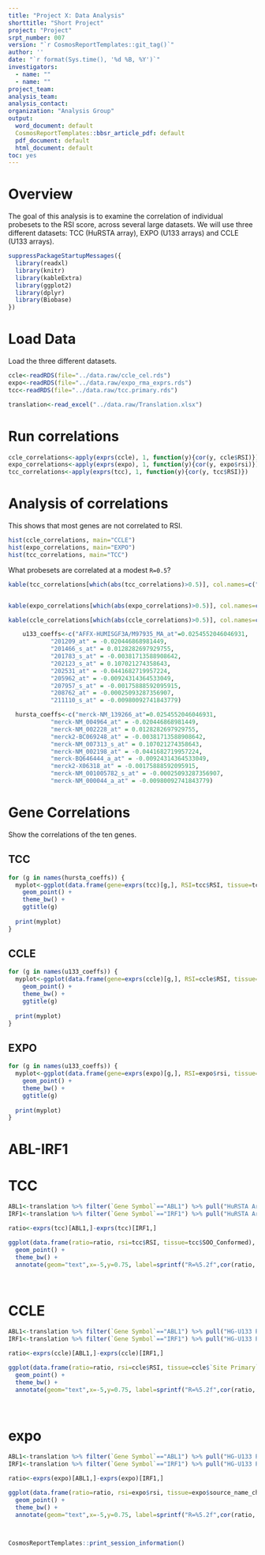 ```yaml
---
title: "Project X: Data Analysis"
shorttitle: "Short Project"
project: "Project"
srpt_number: 007
version: "`r CosmosReportTemplates::git_tag()`"
author: ''
date: "`r format(Sys.time(), '%d %B, %Y')`"
investigators:
  - name: ""
  - name: ""
project_team:
analysis_team:
analysis_contact:
organization: "Analysis Group"
output:
  word_document: default
  CosmosReportTemplates::bbsr_article_pdf: default
  pdf_document: default
  html_document: default
toc: yes
---
```



# Overview

The goal of this analysis is to examine the correlation of individual probesets to the RSI score, across several large datasets. We will use three different datasets: TCC (HuRSTA array), EXPO (U133 arrays) and CCLE (U133 arrays).

```r
suppressPackageStartupMessages({
  library(readxl)
  library(knitr)
  library(kableExtra)
  library(ggplot2)
  library(dplyr)
  library(Biobase)
})
```

# Load Data
Load the three different datasets.
```r
ccle<-readRDS(file="../data.raw/ccle_cel.rds")
expo<-readRDS(file="../data.raw/expo_rma_exprs.rds")
tcc<-readRDS(file="../data.raw/tcc.primary.rds")

translation<-read_excel("../data.raw/Translation.xlsx")
```

# Run correlations
```r

ccle_correlations<-apply(exprs(ccle), 1, function(y){cor(y, ccle$RSI)})
expo_correlations<-apply(exprs(expo), 1, function(y){cor(y, expo$rsi)})
tcc_correlations<-apply(exprs(tcc), 1, function(y){cor(y, tcc$RSI)})
```

# Analysis of correlations

This shows that most genes are not correlated to RSI.
```r
hist(ccle_correlations, main="CCLE")
hist(expo_correlations, main="EXPO")
hist(tcc_correlations, main="TCC")
```

What probesets are correlated at a modest ```R=0.5```?
```r
kable(tcc_correlations[which(abs(tcc_correlations)>0.5)], col.names=c("R"), caption="TCC Correlated probesets", booktabs=TRUE)


kable(expo_correlations[which(abs(expo_correlations)>0.5)], col.names=c("R"), caption="EXPO correlated probesets", booktabs=TRUE)

kable(ccle_correlations[which(abs(ccle_correlations)>0.5)], col.names=c("R"), caption="CCLE correlated probesets", booktabs=TRUE)

```


```r
	u133_coeffs<-c("AFFX-HUMISGF3A/M97935_MA_at"=0.0254552046046931,
			"201209_at" = -0.020446868981449,
			"201466_s_at" = 0.0128282697929755,
			"201783_s_at" = -0.00381713588908642,
			"202123_s_at" = 0.107021274358643,
			"202531_at" = -0.0441682719957224,
			"205962_at" = -0.00924314364533049,
			"207957_s_at" = -0.00175888592095915,
			"208762_at" = -0.00025093287356907,
			"211110_s_at" = -0.00980092741843779)

  hursta_coeffs<-c("merck-NM_139266_at"=0.0254552046046931,
			"merck-NM_004964_at" = -0.020446868981449,
			"merck-NM_002228_at" = 0.0128282697929755,
			"merck2-BC069248_at" = -0.00381713588908642,
			"merck-NM_007313_s_at" = 0.107021274358643,
			"merck-NM_002198_at" = -0.0441682719957224,
			"merck-BQ646444_a_at" = -0.00924314364533049,
			"merck2-X06318_at" = -0.00175888592095915,
			"merck-NM_001005782_s_at" = -0.00025093287356907,
			"merck-NM_000044_a_at" = -0.00980092741843779)
```


# Gene Correlations
Show the correlations of the ten genes.

## TCC
```r
for (g in names(hursta_coeffs)) {
  myplot<-ggplot(data.frame(gene=exprs(tcc)[g,], RSI=tcc$RSI, tissue=tcc$SOO_Conformed), aes(x=gene, y=RSI, color=tissue)) +
    geom_point() +
    theme_bw() +
    ggtitle(g)
  
  print(myplot)
}
```

## CCLE
```r
for (g in names(u133_coeffs)) {
  myplot<-ggplot(data.frame(gene=exprs(ccle)[g,], RSI=ccle$RSI, tissue=ccle$`Site Primary`), aes(x=gene, y=RSI, color=tissue)) +
    geom_point() +
    theme_bw() +
    ggtitle(g)
  
  print(myplot)
}
```

## EXPO
```r
for (g in names(u133_coeffs)) {
  myplot<-ggplot(data.frame(gene=exprs(expo)[g,], RSI=expo$rsi, tissue=expo$source_name_ch1), aes(x=gene, y=RSI)) +
    geom_point() +
    theme_bw() +
    ggtitle(g)
  
  print(myplot)
}
```

# ABL-IRF1

# TCC
```r
ABL1<-translation %>% filter(`Gene Symbol`=="ABL1") %>% pull("HuRSTA Array")
IRF1<-translation %>% filter(`Gene Symbol`=="IRF1") %>% pull("HuRSTA Array")

ratio<-exprs(tcc)[ABL1,]-exprs(tcc)[IRF1,]

ggplot(data.frame(ratio=ratio, rsi=tcc$RSI, tissue=tcc$SOO_Conformed), aes(x=ratio, y=rsi, col=tissue)) +
  geom_point() +
  theme_bw() +
  annotate(geom="text",x=-5,y=0.75, label=sprintf("R=%5.2f",cor(ratio, tcc$RSI)))

  
```

# CCLE
```r
ABL1<-translation %>% filter(`Gene Symbol`=="ABL1") %>% pull("HG-U133 Plus 2.0 Probeset")
IRF1<-translation %>% filter(`Gene Symbol`=="IRF1") %>% pull("HG-U133 Plus 2.0 Probeset")

ratio<-exprs(ccle)[ABL1,]-exprs(ccle)[IRF1,]

ggplot(data.frame(ratio=ratio, rsi=ccle$RSI, tissue=ccle$`Site Primary`), aes(x=ratio, y=rsi, col=tissue)) +
  geom_point() +
  theme_bw() +
  annotate(geom="text",x=-5,y=0.75, label=sprintf("R=%5.2f",cor(ratio, ccle$RSI)))

  
```

# expo
```r
ABL1<-translation %>% filter(`Gene Symbol`=="ABL1") %>% pull("HG-U133 Plus 2.0 Probeset")
IRF1<-translation %>% filter(`Gene Symbol`=="IRF1") %>% pull("HG-U133 Plus 2.0 Probeset")

ratio<-exprs(expo)[ABL1,]-exprs(expo)[IRF1,]

ggplot(data.frame(ratio=ratio, rsi=expo$rsi, tissue=expo$source_name_ch1), aes(x=ratio, y=rsi)) +
  geom_point() +
  theme_bw() +
  annotate(geom="text",x=-5,y=0.75, label=sprintf("R=%5.2f",cor(ratio, expo$rsi)))

  
```


```r
CosmosReportTemplates::print_session_information()
```

